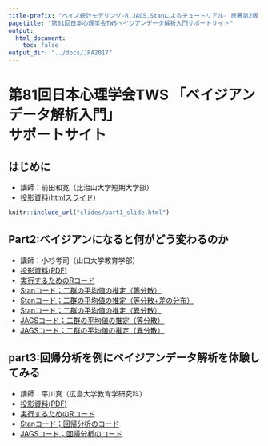 ```yaml
---
title-prefix: "ベイズ統計モデリング-R,JAGS,Stanによるチュートリアル- 原著第2版 サポートサイト"
pagetitle: "第81回日本心理学会TWSベイジアンデータ解析入門サポートサイト"
output:
  html_document:
    toc: false
output_dir: "../docs/JPA2017"
---
```


# 第81回日本心理学会TWS 「ベイジアンデータ解析入門」<br />サポートサイト

## はじめに

+ 講師：前田和寛（比治山大学短期大学部）
+ [投影資料(htmlスライド)](slides/part1_slide.html)

```r
knitr::include_url("slides/part1_slide.html")
```



## Part2:ベイジアンになると何がどう変わるのか

+ 講師：小杉考司（山口大学教育学部）
+ [投影資料(PDF)](slides/part2_slide.pdf)
+ [実行するためのRコード](part2.R)
+ [Stanコード；二群の平均値の推定（等分散）](source/example1.stan)
+ [Stanコード；二群の平均値の推定（等分散+差の分布）](source/example1a.stan)
+ [Stanコード；二群の平均値の推定（異分散）](source/example2.stan)
+ [JAGSコード；二群の平均値の推定（等分散）](source/example1_jags.txt)
+ [JAGSコード；二群の平均値の推定（異分散）](source/example2_jags.txt)

## part3:回帰分析を例にベイジアンデータ解析を体験してみる

+ 講師：平川真（広島大学教育学研究科）
+ [投影資料(PDF)](slides/part3_slide.pdf)
+ [実行するためのRコード](part3.R)
+ [Stanコード；回帰分析のコード](source/example3.stan)
+ [JAGSコード；回帰分析のコード](source/example3_jags.txt)


